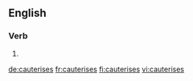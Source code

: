 
==English==

===Verb===
{{head|en|verb form}}

# {{en-third-person singular of|cauterise}}

[[de:cauterises]]
[[fr:cauterises]]
[[fi:cauterises]]
[[vi:cauterises]]